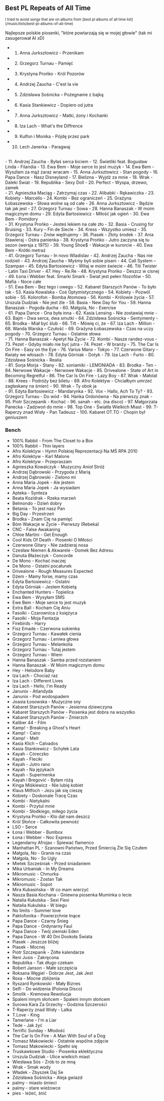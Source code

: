 ## Best PL Repeats of All Time

<small>
I tried to avoid songs that are on albums from [best pl albums of all time list](/music/lists/best-pl-albums-of-all-time)
</small>

Najlepsze polskie piosenki, "które powtarzają się w mojej głowie" (tak mi zasugerował AI xD)

- 1. Anna Jurksztowicz - Przenikam
- 2. Grzegorz Turnau - Pamięć
- 3. Krystyna Prońko - Król Pozorów
- 4. Andrzej Zaucha - C'est la vie
- 5. Zdzisława Sośnicka – Pożegnanie z bajką
- 6. Kasia Stankiewicz - Dopiero od jutra
- 7. Anna Jurksztowicz - Matki, żony i Kochanki
- 8. Iza Lach - What's the Diffrence
- 9. Kulfon i Monika - Pójdę przez park
- 10. Lech Janerka - Paragwaj

<br/>
- 11. Andrzej Zaucha - Byłaś serca biciem
- 12. Świetliki feat. Bogusław Linda - Filandia
- 13. Ewa Bem - Moje serce to jest muzyk
- 14. Ewa Bem - Wyszłam za mąż zaraz wracam
- 15. Anna Jurksztowicz - Stan pogody
- 16. Papa Dance - Nasz Disneyland
- 17. Bielizna - Wyjdź za mnie
- 18. Wrak - Daleki Świat
- 19. Republika - Sexy Doll
- 20. Perfect - Wyspa, drzewo, zamek

<br/>
- 21. Agnieszka Maciąg - Zatrzymaj czas
- 22. Alibabki - Rękawiczka
- 23. Kobiety - Marcello
- 24. Kombi - Bez ograniczeń
- 25. Grażyna Łobaszewska - Słowa wolne są od całe
- 26. Anna Jurksztowicz - Będzie tak jak jest
- 27. Grzegorz Turnau - Sowa
- 28. Hanna Banaszak - W moim magicznym domu
- 29. Edyta Bartosiewicz - Miłość jak ogień
- 30. Ewa Bem - Pomidory

<br/>
- 31. Krystyna Prońko - Jesteś lekiem na całe zło
- 32. Basia - Crusing for Bruising
- 33. Kury – Fin de Siecle
- 34. Kress - Wszystko umiesz
- 35. Grzegorz Turnau - Znów wędrujemy
- 36. Piasek - Złoty środek
- 37. Ania Stawieraj - Ostra panienka
- 38. Krystyna Prońko - Jutro zaczyna się tu sezon (wersja z 1975)
- 39. Young Shoe$ - Wakacje w kurorcie
- 40. Ewa Bem - Krótki metraż

<br/>
- 41. Grzegorz Turnau - In novo Wladislav
- 42. Andrzej Zaucha - Nas nie rodzieli
- 43. Andrzej Zaucha - Myśmy byli sobie pisani
- 44. Call System – Szampan
- 45. Edyta Bartosiewicz - Witaj w moim świecie
- 46. Titi Twister - Latin Taxi Driver
- 47. Hey - Re.Re
- 48. Krystyna Prońko - Deszcz w cisnej
- 49. Łona i Webber feat. Smarki Smark - Świat jest pełen filozofów
- 50. Mafia - Noce całe

<br/>
- 51. Ewa Bem - Bez tego i owego
- 52. Kabaret Starszych Panów - To było tak
- 53. Kasia Kowalska - Coś Optymistycznego
- 54. Kobiety - Pozwól sobie
- 55. Kolorofon - Bomba Atomowa
- 56. Kombi - Królowie życia
- 57. Urszula Dudziak - Nie jest źle
- 58. Basia - New Day for You
- 59. Hanna Banaszak - Pogoda ducha
- 60. Małgola, No - Exercise

<br/>
- 61. Papa Dance - Ona była inna
- 62. Kasia Lensing - Nie zostawiaj mnie
- 63. Bajm - Dwa serca, dwa smutki
- 64. Zdzisława Sośnicka - Sentymenty
- 65. Brodka - Miał być ślub
- 66. Tilt - Mówię ci, że
- 67. Iza Lach - Million
- 68. Wanda Warska – Czułość
- 69. Grażyna Łobaszewska - Czas na uczy pogody
- 70. Grzegorz Turnau - Ostatnie słowa

<br/>
- 71. Hanna Banaszak - Apetyt Na Życie
- 72. Kombi - Nasze randez-vous
- 73. Pezet - Gdyby miało nie być jutra
- 74. Pezet - W branży
- 75. The Car Is On Fire - Easy on the Eye
- 76. Varius Manx - Tokyo
- 77. Czerwone Gitary - Kwiaty we włosach
- 78. Edyta Górniak - Dotyk
- 79. Iza Lach - Furto
- 80. Zdzisława Sośnicka - Realia

<br/>
- 81. Sorja Morja - Stany 
- 82. soniamiki - LEMONIADA
- 83. Brodka - Ten
- 84. Nerwowe Wakacje - Nerwowe Wakacje
- 85. Drivealone - State of Art in Becoming Regretful
- 86. The Car Is On Fire - Lazy Boy
- 87. Wrak - Małolat
- 88. Krees - Podróży bez biletu
- 89. Afro Kolektyw - Chciałbym umrzeć zagłaskany na śmierć
- 90. Wrak - Ty obok ja

<br/>
- 91. Edyta Bartosiewicz - Mandarynka
- 92. Vox - Hallo, Ach To Ty?
- 93. Grzegorz Turnau - Do wód
- 94. Hanka Ordonówna - Na pierwszy znak
- 95. Piotr Szczepanik - Kochać
- 96. sanah - etc. (na disco)
- 97. Małgorzata Panecka - Zadzwoń do mnie
- 98. Top One - Światła Wielkich Miast
- 99. T-Raperzy znad Wisły - Pan Tadeusz
- 100. Kabaret OT.TO - Chopin był geniuszem

### Bench

- 100% Rabbit - From The Closet to a Box
- 100% Rabbit - Thin layers
- Afro Kolektyw - Hymn Polskiej Reprezentacji Na MŚ RPA 2010
- Afro Kolektyw - Karl Malone
- Afro Kolektyw - Przepraszam
- Agnieszka Kowalczyk - Muzyczny Anioł Stróż
- Andrzej Dąbrowski - Przygoda z Marią
- Andrzej Dąbrowski - Zielono mi
- Anna Maria Jopek - Ale jestem
- Anna Maria Jopek - Ja wysiadam
- Apteka - Synteza
- Beata Kozidrak - Rzeka marzeń
- Belmondo - Dzień dobry
- Betania - To jest nasz Pan
- Big Day - Przestrzeń
- Brodka - Znam Cię na pamięć
- Bóm Wakacje w Życie - Pierwszy (Rebeka)
- CNC - False Awakaning
- Chloe Martini - Get Enough
- Cool Kids Of Death - Piosenki O Miłości
- Czerwone Gitary - Nie zadzieraj nosa
- Czesław Niemen & Akwarele - Domek Bez Adresu
- Danuta Błażeczyk - Concorde
- De Mono - Kochać inaczej
- De Mono - Ostatni pocałunek
- Drivealone - Rough Measures Expected
- Dżem - Mamy forse, mamy czas
- Edyta Bartosiewicz - Ostatni
- Edyta Górniak - Jestem Kobietą
- Enchanted Hunters - Topielica
- Ewa Bem - Wysyłam SMS
- Ewe Bem - Moje serce to jest muzyk
- Extra Ball - Kocham Cię Aniu
- Fasolki - Czarownica z księżyca
- Fasolki - Moja Fantazja
- Firebirds - Harry
- Fisz Emade - Czerwona sukienka
- Grzegorz Turnau - Kawałek cienia
- Grzegorz Turnau - Leniwa głowa
- Grzegorz Turnau - Melankolia
- Grzegorz Turnau - Tutaj jestem
- Grzegorz Turnau - Wiem
- Hanna Banaszak - Samba przed rozstaniem
- Hanna Banaszak - W Moim magicznym domu
- Hey - Helodore Baby
- Iza Lach - Chociaż raz
- Iza Lach - Different Lives
- Iza Lach - Hello, I'm Ready
- Janunix - Atlandyda
- Janunix - Pod wodospadem
- Joasia Łosowska - Muzyczne sny
- Kabaret Starszych Panów - Jesienna dziewczyna
- Kabaret Starszych Panów - Piosenka jest dobra na wszystko
- Kabaret Starszych Panów - Zmierzch
- Kaliber 44 - Film
- Kamp! - Breaking a Ghost's Heart
- Kamp! - Cairo
- Kamp! - Melt
- Kasia Klich – Calvados
- Kasia Stankiewicz - Schyłek Lata
- Kayah - Córeczko
- Kayah - Fleciki
- Kayah - Jutro rano
- Kayah - Na językach
- Kayah - Supermenka
- Kayah i Bregović - Byłam różą
- Kinga Miśkiewicz - Nie lubię kobiet
- Klaus Mitfoch - Jezu jak się cieszę
- Kobiety - Doskonale Tracę Czas
- Kombi - Nietykalni
- Kombi - Przytul mnie
- Kombi - Słodkiego, miłego życia
- Krystyna Prońko – Kto dał nam deszcz
- Król Słońce - Całkowita pewność
- LSO - Serce
- Łona i Webber - Bumbox
- Łona i Webber - Noc Express
- Legendarny Afrojax - Śpiewać flamenco
- Manhattan PL - Szanowni Państwo, Przed Śmiercią Źle Się Czułem
- Małgola, No - Granie na czas
- Małgola, No - So Ugly
- Mietek Szcześniak - Przed śniadaniem
- Mika Urbaniak - In My Dreams
- Mikromusic - Chmurka
- Mikromusic - Zostan Tak
- Mikromusic - Sopot
- Mira Kubasińska - W co mam wierzyć
- Nasza Basia Kochana - Gniewna piosenka Muminka o lecie
- Natalia Kukulska - Sexi Flexi
- Natalia Kukulska - W biegu
- No limits - Summer love
- Paktofonika - Powierzchnie tnące
- Papa Dance - Czarny Śnieg
- Papa Dance - Ordynarny Faul
- Papa Dance - Twój ziemski Eden
- Papa Dance - W 40 Dni Dookoła Świata
- Piasek - Jeszcze bliżej
- Piasek - Mocnej
- Piotr Szczepanik - Żółte kalendarze
- Reni Jusis - Zakręcona
- Republika - Tak długo czekam
- Robert Janson - Małe szczęścia
- Roksana Węgiel - Dobrze Jest, Jak Jest
- Roxa - Mocne zbliżenia
- Ryszard Rynkowski - Mały Biznes
- Selfi - Do widzenia (Polonia Disco)
- Smolik - Kremowa Rewolucja
- Spaleni innym słońcem - Spaleni innym słońcem
- Surowa Kara Za Grzechy - Godzina Szczerości
- T-Raperzy znad Wisły - Lalka
- T.Love - King
- Tamerlane - I'm a Liar
- Tede - Jak żyć
- Terrific Sunday - Młodość
- The Car Is On Fire - A Man With Soul of a Dog
- Tomasz Makowiecki - Ostatnie wspólne zdjęcie
- Tomasz Makowiecki - Spełni się
- Truskawkowe Studio - Piosenka eklektyczna
- Urszula Dudziak - Ulice wielkich miast
- Wiesława Sós - Zrób to ze mną
- Wrak - Smak wody
- Władek - Zbyszek Daj Se
- Zdzisława Sośnicka - Aleja gwiazd
- palmy - miasto śmieci
- palmy - stare wieżowce
- pies - leżeć, śnić
